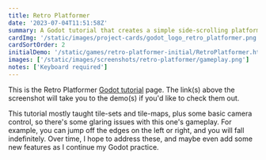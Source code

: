 ```yaml
---
title: Retro Platformer
date: '2023-07-04T11:51:58Z'
summary: A Godot tutorial that creates a simple side-scrolling platformer
cardImg: '/static/images/project-cards/godot_logo_retro_platformer.png'
cardSortOrder: 2
initialDemo: '/static/games/retro-platformer-initial/RetroPlatformer.html'
images: ['/static/images/screenshots/retro-platformer/gameplay.png']
notes: ['Keyboard required']
---
```


This is the Retro Platformer [Godot tutorial][1] page. The link(s) above the screenshot will take you to the demo(s) if
you'd like to check them out.

This tutorial mostly taught tile-sets and tile-maps, plus some basic camera control, so there's some glaring issues
with this one's gameplay. For example, you can jump off the edges on the left or right, and you will fall indefinitely.
Over time, I hope to address these, and maybe even add some new features as I continue my Godot practice.

[1]: https://web.archive.org/web/20230926165951/https://www.codingkaiju.com/tutorials/beginner-godot-2d-platformer/

